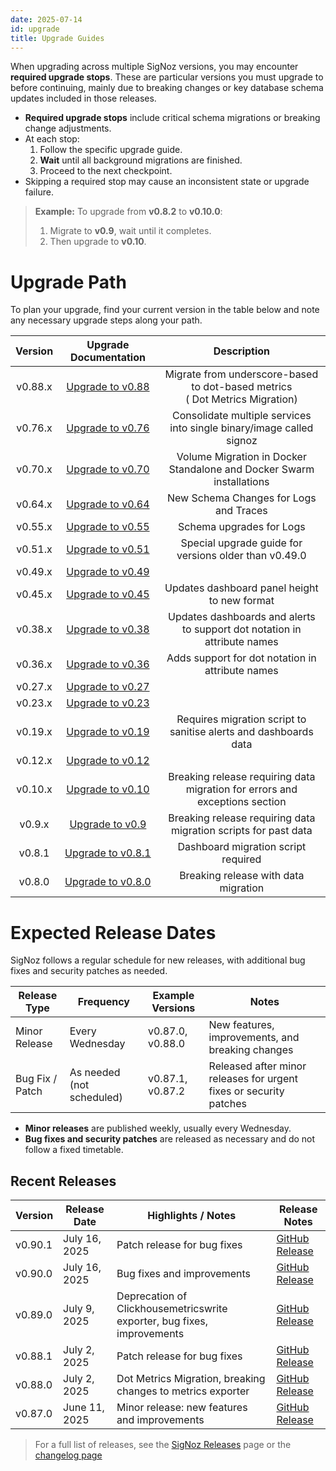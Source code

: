 ```yaml
---
date: 2025-07-14
id: upgrade
title: Upgrade Guides
---
```


When upgrading across multiple SigNoz versions, you may encounter **required upgrade stops**. These are particular versions you must upgrade to before continuing, mainly due to breaking changes or key database schema updates included in those releases.

- **Required upgrade stops** include critical schema migrations or breaking change adjustments.
- At each stop:
  1. Follow the specific upgrade guide.
  2. **Wait** until all background migrations are finished.
  3. Proceed to the next checkpoint.
- Skipping a required stop may cause an inconsistent state or upgrade failure.

> **Example:** To upgrade from **v0.8.2** to **v0.10.0**:
> 1. Migrate to **v0.9**, wait until it completes.
> 2. Then upgrade to **v0.10**.


# Upgrade Path

To plan your upgrade, find your current version in the table below and note any necessary upgrade steps along your path.

| Version | Upgrade Documentation | Description |
|:-------:|:--------------------:|:-----------:|
| v0.88.x | [Upgrade to v0.88](/docs/operate/migration/upgrade-0.88) | Migrate from underscore-based to dot-based metrics <br/> ( Dot Metrics Migration) |
| v0.76.x | [Upgrade to v0.76](/docs/operate/migration/upgrade-0.76) | Consolidate multiple services into single binary/image called signoz |
| v0.70.x | [Upgrade to v0.70](/docs/operate/migration/upgrade-0.70) | Volume Migration in Docker Standalone and Docker Swarm installations |
| v0.64.x | [Upgrade to v0.64](/docs/operate/migration/upgrade-0.64) | New Schema Changes for Logs and Traces |
| v0.55.x | [Upgrade to v0.55](/docs/operate/migration/upgrade-0.55) | Schema upgrades for Logs |
| v0.51.x | [Upgrade to v0.51](/docs/operate/migration/upgrade-0.51) | Special upgrade guide for versions older than v0.49.0 |
| v0.49.x | [Upgrade to v0.49](/docs/operate/migration/upgrade-0.49) | |
| v0.45.x | [Upgrade to v0.45](/docs/operate/migration/upgrade-0.45) | Updates dashboard panel height to new format |
| v0.38.x | [Upgrade to v0.38](/docs/operate/migration/upgrade-0.38) | Updates dashboards and alerts to support dot notation in attribute names |
| v0.36.x | [Upgrade to v0.36](/docs/operate/migration/upgrade-0.36) | Adds support for dot notation in attribute names |
| v0.27.x | [Upgrade to v0.27](/docs/operate/migration/upgrade-0.27) | |
| v0.23.x | [Upgrade to v0.23](/docs/operate/migration/upgrade-0.23) | |
| v0.19.x | [Upgrade to v0.19](/docs/operate/migration/upgrade-0.19) | Requires migration script to sanitise alerts and dashboards data |
| v0.12.x | [Upgrade to v0.12](/docs/operate/migration/upgrade-0.12) | |
| v0.10.x | [Upgrade to v0.10](/docs/operate/migration/upgrade-0.10) | Breaking release requiring data migration for errors and exceptions section |
| v0.9.x | [Upgrade to v0.9](/docs/operate/migration/upgrade-0.9) | Breaking release requiring data migration scripts for past data |
| v0.8.1 | [Upgrade to v0.8.1](/docs/operate/migration/upgrade-0.8.1)| Dashboard migration script required |
| v0.8.0 | [Upgrade to v0.8.0](/docs/operate/migration/upgrade-0.8.0) | Breaking release with data migration |


# Expected Release Dates

SigNoz follows a regular schedule for new releases, with additional bug fixes and security patches as needed.

| Release Type         | Frequency                | Example Versions         | Notes                                                      |
|----------------------|-------------------------|-------------------------|------------------------------------------------------------|
| Minor Release        | Every Wednesday         | v0.87.0, v0.88.0        | New features, improvements, and breaking changes |
| Bug Fix / Patch      | As needed (not scheduled)| v0.87.1, v0.87.2        | Released after minor releases for urgent fixes or security patches |

- **Minor releases** are published weekly, usually every Wednesday.
- **Bug fixes and security patches** are released as necessary and do not follow a fixed timetable.


## Recent Releases

| Version  | Release Date         | Highlights / Notes                                                      | Release Notes                                                                |
|----------|---------------------|-------------------------------------------------------------------------|------------------------------------------------------------------------------|
| v0.90.1  | July 16, 2025       | Patch release for bug fixes                                             | [GitHub Release](https://github.com/SigNoz/signoz/releases/tag/v0.90.1)      |
| v0.90.0  | July 16, 2025       | Bug fixes and improvements                                              | [GitHub Release](https://github.com/SigNoz/signoz/releases/tag/v0.90.0)      |
| v0.89.0  | July 9, 2025        | Deprecation of Clickhousemetricswrite exporter, bug fixes, improvements | [GitHub Release](https://github.com/SigNoz/signoz/releases/tag/v0.89.0)      |
| v0.88.1  | July 2, 2025        | Patch release for bug fixes                                             | [GitHub Release](https://github.com/SigNoz/signoz/releases/tag/v0.88.1)      |
| v0.88.0  | July 2, 2025        | Dot Metrics Migration, breaking changes to metrics exporter              | [GitHub Release](https://github.com/SigNoz/signoz/releases/tag/v0.88.0)      |
| v0.87.0  | June 11, 2025       | Minor release: new features and improvements                            | [GitHub Release](https://github.com/SigNoz/signoz/releases/tag/v0.87.0)      |

> For a full list of releases, see the [SigNoz Releases](https://github.com/SigNoz/signoz/releases) page or the [changelog page](https://signoz.io/changelog)





